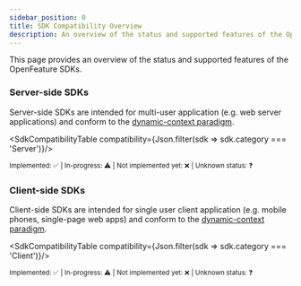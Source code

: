 ```yaml
---
sidebar_position: 0
title: SDK Compatibility Overview
description: An overview of the status and supported features of the OpenFeature SDKs
---
```



This page provides an overview of the status and supported features of the OpenFeature SDKs.

### Server-side SDKs

Server-side SDKs are intended for multi-user application (e.g. web server applications) and conform to the [dynamic-context paradigm](/specification/glossary#dynamic-context-paradigm).

<SdkCompatibilityTable compatibility={Json.filter(sdk => sdk.category === 'Server')}/>

<sub>Implemented: ✅ | In-progress: ⚠️ | Not implemented yet: ❌ | Unknown status: ❓</sub>

### Client-side SDKs

Client-side SDKs are intended for single user client application (e.g. mobile phones, single-page web apps) and conform to the [dynamic-context paradigm](/specification/glossary#dynamic-context-paradigm).


<SdkCompatibilityTable compatibility={Json.filter(sdk => sdk.category === 'Client')}/>

<sub>Implemented: ✅ | In-progress: ⚠️ | Not implemented yet: ❌ | Unknown status: ❓</sub>
